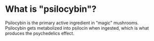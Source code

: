 # What is "psilocybin"?

Psilocybin is the primary active ingredient in "magic" mushrooms. Psilocybin gets metabolized into psilocin when ingested, which is what produces the psychedelics effect. ﻿